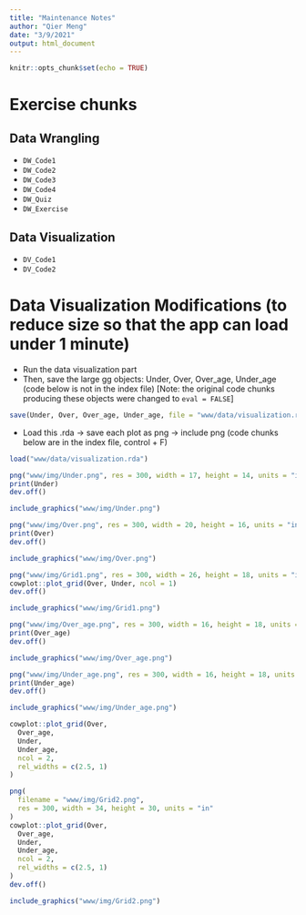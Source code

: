 ```yaml
---
title: "Maintenance Notes"
author: "Qier Meng"
date: "3/9/2021"
output: html_document
---
```


```r
knitr::opts_chunk$set(echo = TRUE)
```

# Exercise chunks
## Data Wrangling
* `DW_Code1`
* `DW_Code2`
* `DW_Code3`
* `DW_Code4`
* `DW_Quiz`
* `DW_Exercise`

## Data Visualization
* `DV_Code1`
* `DV_Code2`


# Data Visualization Modifications (to reduce size so that the app can load under 1 minute)

* Run the data visualization part
* Then, save the large gg objects: Under, Over, Over_age, Under_age (code below is not in the index file) [Note: the original code chunks producing these objects were changed to `eval = FALSE`]
```r
save(Under, Over, Over_age, Under_age, file = "www/data/visualization.rda")
```
* Load this .rda $\rightarrow$ save each plot as png $\rightarrow$ include png (code chunks below are in the index file, control + F)
```r
load("www/data/visualization.rda")
```

```r
png("www/img/Under.png", res = 300, width = 17, height = 14, units = "in")
print(Under)
dev.off()

include_graphics("www/img/Under.png")
```

```r
png("www/img/Over.png", res = 300, width = 20, height = 16, units = "in")
print(Over)
dev.off()

include_graphics("www/img/Over.png")
```

```r
png("www/img/Grid1.png", res = 300, width = 26, height = 18, units = "in")
cowplot::plot_grid(Over, Under, ncol = 1)
dev.off()

include_graphics("www/img/Grid1.png")
```

```r
png("www/img/Over_age.png", res = 300, width = 16, height = 18, units = "in")
print(Over_age)
dev.off()

include_graphics("www/img/Over_age.png")
```

```r
png("www/img/Under_age.png", res = 300, width = 16, height = 18, units = "in")
print(Under_age)
dev.off()

include_graphics("www/img/Under_age.png")
```

```r
cowplot::plot_grid(Over,
  Over_age,
  Under,
  Under_age,
  ncol = 2,
  rel_widths = c(2.5, 1)
)

png(
  filename = "www/img/Grid2.png",
  res = 300, width = 34, height = 30, units = "in"
)
cowplot::plot_grid(Over,
  Over_age,
  Under,
  Under_age,
  ncol = 2,
  rel_widths = c(2.5, 1)
)
dev.off()

include_graphics("www/img/Grid2.png")
```

